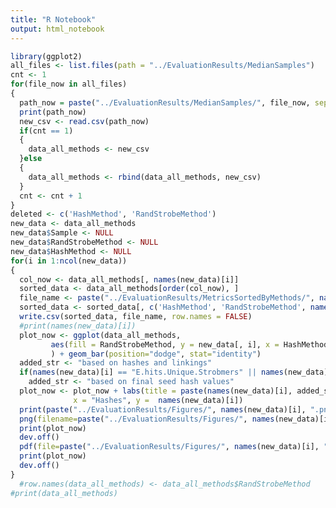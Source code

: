 ```yaml
---
title: "R Notebook"
output: html_notebook
---
```



```r
library(ggplot2)
all_files <- list.files(path = "../EvaluationResults/MedianSamples")
cnt <- 1
for(file_now in all_files)
{
  path_now = paste("../EvaluationResults/MedianSamples/", file_now, sep = "")
  print(path_now)
  new_csv <- read.csv(path_now)
  if(cnt == 1)
  {
    data_all_methods <- new_csv
  }else
  {
    data_all_methods <- rbind(data_all_methods, new_csv)
  }
  cnt <- cnt + 1
}
deleted <- c('HashMethod', 'RandStrobeMethod')
new_data <- data_all_methods
new_data$Sample <- NULL
new_data$RandStrobeMethod <- NULL
new_data$HashMethod <- NULL
for(i in 1:ncol(new_data))
{
  col_now <- data_all_methods[, names(new_data)[i]]
  sorted_data <- data_all_methods[order(col_now), ]
  file_name <- paste("../EvaluationResults/MetricsSortedByMethods/", names(new_data)[i], ".csv",sep = "")
  sorted_data <- sorted_data[, c('HashMethod', 'RandStrobeMethod', names(new_data)[i])]
  write.csv(sorted_data, file_name, row.names = FALSE)
  #print(names(new_data)[i])
  plot_now <- ggplot(data_all_methods,
         aes(fill = RandStrobeMethod, y = new_data[, i], x = HashMethod)
         ) + geom_bar(position="dodge", stat="identity")
  added_str <- "based on hashes and linkings"
  if(names(new_data)[i] == "E.hits.Unique.Strobmers" || names(new_data)[i]  == "Unique.Strobmers")
    added_str <- "based on final seed hash values"
  plot_now <- plot_now + labs(title = paste(names(new_data)[i], added_str),
              x = "Hashes", y =  names(new_data)[i])
  print(paste("../EvaluationResults/Figures/", names(new_data)[i], ".png",sep = ""))
  png(filename=paste("../EvaluationResults/Figures/", names(new_data)[i], ".png",sep = ""), width=1200, height=1200)
  print(plot_now)
  dev.off()
  pdf(file=paste("../EvaluationResults/Figures/", names(new_data)[i], ".pdf",sep = ""))
  print(plot_now)
  dev.off()
}
  #row.names(data_all_methods) <- data_all_methods$RandStrobeMethod
#print(data_all_methods)
```
